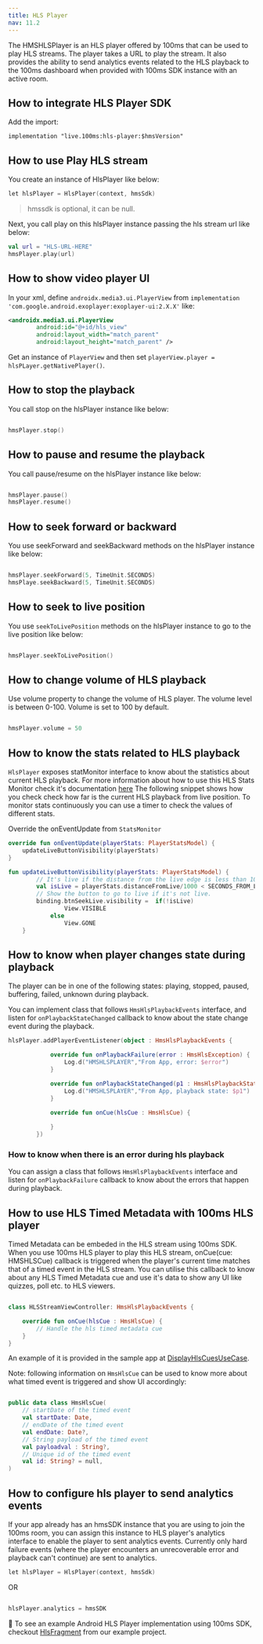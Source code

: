 ```yaml
---
title: HLS Player
nav: 11.2
---
```



The HMSHLSPlayer is an HLS player offered by 100ms that can be used to play HLS streams. The player takes a URL to play the stream. It also provides the ability to send analytics events related to the HLS playback to the 100ms dashboard when provided with 100ms SDK instance with an active room.

## How to integrate HLS Player SDK

Add the import:
<AndroidSdkVersionShield />

`implementation "live.100ms:hls-player:$hmsVersion"`

## How to use Play HLS stream

You create an instance of HlsPlayer like below:

```kotlin
let hlsPlayer = HlsPlayer(context, hmsSdk)
```

> hmssdk is optional, it can be null.

Next, you call play on this hlsPlayer instance passing the hls stream url like below:

```kotlin
val url = "HLS-URL-HERE"
hmsPlayer.play(url)
```

## How to show video player UI

In your xml, define `androidx.media3.ui.PlayerView` from `implementation 'com.google.android.exoplayer:exoplayer-ui:2.X.X'` like:
```xml
<androidx.media3.ui.PlayerView
        android:id="@+id/hls_view"
        android:layout_width="match_parent"
        android:layout_height="match_parent" />
```
Get an instance of `PlayerView` and then set `playerView.player = hlsPLayer.getNativePlayer()`.

## How to stop the playback

You call stop on the hlsPlayer instance like below:


```kotlin

hmsPlayer.stop()

```

## How to pause and resume the playback

You call pause/resume on the hlsPlayer instance like below:


```kotlin

hmsPlayer.pause()
hmsPlayer.resume()

```

## How to seek forward or backward

You use seekForward and seekBackward methods on the hlsPlayer instance like below:


```swift

hmsPlayer.seekForward(5, TimeUnit.SECONDS)
hmsPlaye.seekBackward(5, TimeUnit.SECONDS)

```

## How to seek to live position

You use `seekToLivePosition` methods on the hlsPlayer instance to go to the live position like below:


```kotlin

hmsPlayer.seekToLivePosition()

```

## How to change volume of HLS playback

Use volume property to change the volume of HLS player. The volume level is between 0-100. Volume is set to 100 by default.


```kotlin

hmsPlayer.volume = 50

```


## How to know the stats related to HLS playback

`HlsPlayer` exposes statMonitor interface to know about the statistics about current HLS playback. For more information about how to use this HLS Stats Monitor check it's documentation [here](/android/v2/how--to-guides/measure-network-quality-and-performance/hls-stats) The following snippet shows how you check check how far is the current HLS playback from live position. To monitor stats continuously you can use a timer to check the values of different stats.

Override the onEventUpdate from `StatsMonitor`

```kotlin
override fun onEventUpdate(playerStats: PlayerStatsModel) {
    updateLiveButtonVisibility(playerStats)
}
```

```kotlin
fun updateLiveButtonVisibility(playerStats: PlayerStatsModel) {
        // It's live if the distance from the live edge is less than 10 seconds.
        val isLive = playerStats.distanceFromLive/1000 < SECONDS_FROM_LIVE
        // Show the button to go to live if it's not live.
        binding.btnSeekLive.visibility =  if(!isLive)
                View.VISIBLE
            else
                View.GONE
    }
```

## How to know when player changes state during playback

The player can be in one of the following states: playing, stopped, paused, buffering, failed, unknown during playback.

You can implement class that follows `HmsHlsPlaybackEvents` interface, and listen for `onPlaybackStateChanged` callback to know about the state change event during the playback.


```kotlin
hlsPlayer.addPlayerEventListener(object : HmsHlsPlaybackEvents {

            override fun onPlaybackFailure(error : HmsHlsException) {
                Log.d("HMSHLSPLAYER","From App, error: $error")
            }

            override fun onPlaybackStateChanged(p1 : HmsHlsPlaybackState){
                Log.d("HMSHLSPLAYER","From App, playback state: $p1")
            }

            override fun onCue(hlsCue : HmsHlsCue) {
                
            }
        })
```


### How to know when there is an error during hls playback

You can assign a class that follows `HmsHlsPlaybackEvents` interface and listen for `onPlaybackFailure` callback to know about the errors that happen during playback.


## How to use HLS Timed Metadata with 100ms HLS player

Timed Metadata can be embeded in the HLS stream using 100ms SDK. When you use 100ms HLS player to play this HLS stream, onCue(cue: HMSHLSCue) callback is triggered when the player's current time matches that of a timed event in the HLS stream. You can utilise this callback to know about any HLS Timed Metadata cue and use it's data to show any UI like quizzes, poll etc. to HLS viewers.

```kotlin

class HLSStreamViewController: HmsHlsPlaybackEvents {

    override fun onCue(hlsCue : HmsHlsCue) {
        // Handle the hls timed metadata cue
    }
}

```

An example of it is provided in the sample app at [DisplayHlsCuesUseCase](https://github.com/100mslive/100ms-android/blob/469e7cd005e6762e02361d24eeaad945f3b7db8a/app/src/main/java/live/hms/app2/ui/meeting/activespeaker/DisplayHlsCuesUseCase.kt#L8).

Note: following information on `HmsHlsCue` can be used to know more about what timed event is triggered and show UI accordingly:

```kotlin

public data class HmsHlsCue(
    // startDate of the timed event
    val startDate: Date,
    // endDate of the timed event
    val endDate: Date?,
    // String payload of the timed event
    val payloadval : String?,
    // Unique id of the timed event
    val id: String? = null,
)

```

## How to configure hls player to send analytics events

If your app already has an hmsSDK instance that you are using to join the 100ms room, you can assign this instance to HLS player's analytics interface to enable the player to sent analytics events. Currently only hard failure events (where the player encounters an unrecoverable error and playback can't continue) are sent to analytics.

```kotlin
let hlsPlayer = HlsPlayer(context, hmsSdk)
```

OR

```kotlin

hlsPlayer.analytics = hmsSDK

```


👀 To see an example Android HLS Player implementation using 100ms SDK, checkout [HlsFragment](https://github.com/100mslive/100ms-android/blob/469e7cd005e6762e02361d24eeaad945f3b7db8a/app/src/main/java/live/hms/app2/ui/meeting/activespeaker/HlsFragment.kt#L40) from our example project.
